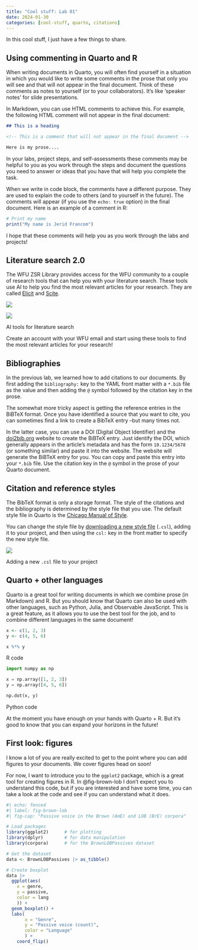 ```yaml
---
title: "Cool stuff: Lab 01"
date: 2024-01-30
categories: [cool-stuff, quarto, citations]
---
```


In this cool stuff, I just have a few things to share.

## Using commenting in Quarto and R

When writing documents in Quarto, you will often find yourself in a situation in which you would like to write some comments in the prose that only you will see and that will not appear in the final document. Think of these comments as notes to yourself (or to your collaborators). It's like 'speaker notes' for slide presentations.

In Markdown, you can use HTML comments to achieve this. For example, the following HTML comment will not appear in the final document:

```markdown
## This is a heading

<!-- This is a comment that will not appear in the final document -->

Here is my prose....

```

In your labs, project steps, and self-assessments these comments may be helpful to you as you work through the steps and document the questions you need to answer or ideas that you have that will help you complete the task.

When we write in code block, the comments have a different purpose. They are used to explain the code to others (and to yourself in the future). The comments will appear (if you use the `echo: true` option) in the final document. Here is an example of a comment in R:

```r
# Print my name
print("My name is Jerid Francom")
```

I hope that these comments will help you as you work through the labs and projects!


## Literature search 2.0

The WFU ZSR Library provides access for the WFU community to a couple of research tools that can help you with your literature search. These tools use AI to help you find the most relevant articles for your research. They are called [Elicit](https://elicit.com/) and [Scite](https://scite.ai/partners/students).

::: {#fig-literature-search layout-ncol=2}

![](elicit.png){#fig-elicit}

![](scite.png){#fig-scite}

AI tools for literature search
:::

Create an account with your WFU email and start using these tools to find the most relevant articles for your research!

## Bibliographies

In the previous lab, we learned how to add citations to our documents. By first adding the `bibliography:` key to the YAML front matter with a `*.bib` file as the value and then adding the `@` symbol followed by the citation key in the prose.

The somewhat more tricky aspect is getting the reference entries in the BiBTeX format. Once you have identified a source that you want to cite, you can sometimes find a link to create a BibTeX entry --but many times not.

In the latter case, you can use a DOI (Digital Object Identifier) and the [doi2bib.org](https://doi2bib.org) website to create the BiBTeX entry. Just identify the DOI, which generally appears in the article's metadata and has the form `10.1234/5678` (or something similar) and paste it into the website. The website will generate the BiBTeX entry for you. You can copy and paste this entry into your `*.bib` file. Use the citation key in the `@` symbol in the prose of your Quarto document.

## Citation and reference styles

The BibTeX format is only a storage format. The style of the citations and the bibliography is determined by the style file that you use. The default style file in Quarto is the [Chicago Manual of Style](https://chicagomanualofstyle.org/).

You can change the style file by [downloading a new style file](https://github.com/citation-style-language/styles?search=1) (`.csl`), adding it to your project, and then using the `csl:` key in the front matter to specify the new style file.

::: {#fig-csl-files}
![](adding-csl-files.gif)

Adding a new `.csl` file to your project
:::

## Quarto + other languages

Quarto is a great tool for writing documents in which we combine prose (in Markdown) and R. But you should know that Quarto can also be used with other languages, such as Python, Julia, and Observable JavaScript. This is a great feature, as it allows you to use the best tool for the job, and to combine different languages in the same document!

:::{#lst-r}
```r
x <- c(1, 2, 3)
y <- c(4, 5, 6)

x %*% y
```
R code
:::

:::{#lst-python}
```python
import numpy as np

x = np.array([1, 2, 3])
y = np.array([4, 5, 6])

np.dot(x, y)
```
Python code
:::

At the moment you have enough on your hands with Quarto + R. But it's good to know that you can expand your horizons in the future!

## First look: figures

I know a lot of you are really excited to get to the point where you can add figures to your documents. We cover figures head on soon!

For now, I want to introduce you to the `ggplot2` package, which is a great tool for creating figures in R. In @fig-brown-lob I don't expect you to understand this code, but if you are interested and have some time, you can take a look at the code and see if you can understand what it does.

```r
#| echo: fenced
#| label: fig-brown-lob
#| fig-cap: "Passive voice in the Brown (AmE) and LOB (BrE) corpora"

# Load packages
library(ggplot2)      # for plotting
library(dplyr)        # for data manipulation
library(corpora)      # for the BrownLOBPassives dataset

# Get the dataset
data <- BrownLOBPassives |> as_tibble()

# Create boxplot
data |>
  ggplot(aes(
    x = genre,
    y = passive,
    color = lang
    )) +
  geom_boxplot() +
  labs(
       x = "Genre",
       y = "Passive voice (count)",
       color = "Language"
       ) +
    coord_flip()
```
